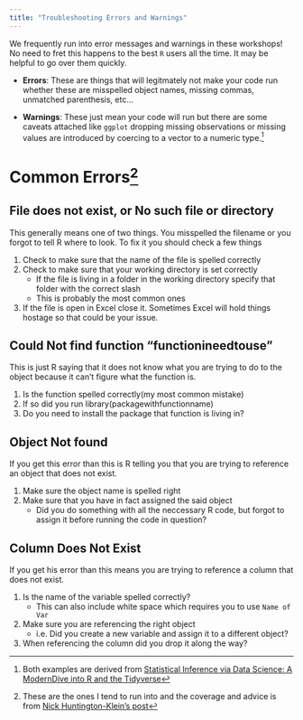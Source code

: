 ```yaml
---
title: "Troubleshooting Errors and Warnings"
---
```


We frequently run into error messages and warnings in these workshops! No need to fret this happens to the best `R` users all the time. It may be helpful to go over them quickly. 


- **Errors**: These are things that will legitmately not make your code run whether these are misspelled object names, missing commas, unmatched parenthesis, etc...

- **Warnings**: These just mean your code will run but there are some caveats attached like `ggplot` dropping missing observations or missing values are introduced by coercing to a vector to a numeric type.^[Both examples are derived from [Statistical Inference via Data Science: A ModernDive into R and the Tidyverse](https://moderndive.com/1-getting-started.html#messages)]


# Common Errors^[These are the ones I tend to run into and the coverage and advice is from [Nick Huntington-Klein's post](https://nickch-k.github.io/DataCommSlides/Lecture_04_Common_R_Problems.html#file-does-not-exist-or-no-such-file-or-directory)]

## File  does not exist, or No such file or directory

This generally means one of two things. You misspelled the filename or you forgot to tell R where to look. To fix it you should check a few things 

1. Check to make sure that the name of the file is spelled correctly
2. Check to make sure that your working directory is set correctly
    - If the file is living in a folder in the working directory specify that folder with the correct slash
    - This is probably the most common ones
3. If the file is open in Excel close it. Sometimes Excel will hold things hostage so that could be your issue.


## Could Not find function "functionineedtouse"

This is just R saying that it does not know what you are trying to do to the object because it can't figure what the function is.

1. Is the function spelled correctly(my most common mistake)
2. If so did you run library(packagewithfunctionname)
3. Do you need to install the package that function is living in?


## Object Not found 

If you get this error than this is R telling you that you are trying to reference an object that does not exist.

1. Make sure the object name is spelled right
2. Make sure that you have in fact assigned the said object
    - Did you do something with all the neccessary R code, but forgot to assign it before running the code in question?


## Column Does Not Exist

If you get his error than this means you are trying to reference a column that does not exist.

1. Is the name of the variable spelled correctly?
    - This can also include white space which requires you to use `Name of Var`
2. Make sure you are referencing the right object
    - i.e. Did you create a new variable and assign it to a different object?
3. When referencing the column did you drop it along the way?

